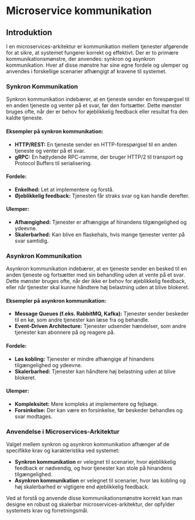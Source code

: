 # Microservice kommunikation

## Introduktion

I en microservices-arkitektur er kommunikation mellem tjenester afgørende for at sikre, at systemet fungerer korrekt og effektivt. Der er to primære kommunikationsmønstre, der anvendes: synkron og asynkron kommunikation. Hver af disse mønstre har sine egne fordele og ulemper og anvendes i forskellige scenarier afhængigt af kravene til systemet.

### Synkron Kommunikation

Synkron kommunikation indebærer, at en tjeneste sender en forespørgsel til en anden tjeneste og venter på et svar, før den fortsætter. Dette mønster bruges ofte, når der er behov for øjeblikkelig feedback eller resultat fra den kaldte tjeneste.

#### Eksempler på synkron kommunikation:

* **HTTP/REST:** En tjeneste sender en HTTP-forespørgsel til en anden tjeneste og venter på et svar.  
* **gRPC:** En højtydende RPC-ramme, der bruger HTTP/2 til transport og Protocol Buffers til serialisering.

#### Fordele:

* **Enkelhed:** Let at implementere og forstå.  
* **Øjeblikkelig feedback:** Tjenesten får straks svar og kan handle derefter.

#### Ulemper:

* **Afhængighed:** Tjenester er afhængige af hinandens tilgængelighed og ydeevne.  
* **Skalerbarhed:** Kan blive en flaskehals, hvis mange tjenester venter på svar samtidig.


### Asynkron Kommunikation

Asynkron kommunikation indebærer, at en tjeneste sender en besked til en anden tjeneste og fortsætter med sin behandling uden at vente på et svar. Dette mønster bruges ofte, når der ikke er behov for øjeblikkelig feedback, eller når tjenester skal kunne håndtere høj belastning uden at blive blokeret.

#### Eksempler på asynkron kommunikation:

* **Message Queues (f.eks. RabbitMQ, Kafka):** Tjenester sender beskeder til en kø, som andre tjenester kan læse fra og behandle.  
* **Event-Driven Architecture:** Tjenester udsender hændelser, som andre tjenester kan abonnere på og reagere på.

#### Fordele:

* **Løs kobling:** Tjenester er mindre afhængige af hinandens tilgængelighed og ydeevne.  
* **Skalerbarhed:** Tjenester kan håndtere høj belastning uden at blive blokeret.

#### Ulemper:

* **Kompleksitet:** Mere kompleks at implementere og fejlsøge.  
* **Forsinkelse:** Der kan være en forsinkelse, før beskeder behandles og svar modtages.

### Anvendelse i Microservices-Arkitektur

Valget mellem synkron og asynkron kommunikation afhænger af de specifikke krav og karakteristika ved systemet:

* **Synkron kommunikation** er velegnet til scenarier, hvor øjeblikkelig feedback er nødvendig, og hvor tjenester kan stole på hinandens tilgængelighed.  
* **Asynkron kommunikation** er velegnet til scenarier, hvor løs kobling og høj skalerbarhed er vigtigere end øjeblikkelig feedback.

Ved at forstå og anvende disse kommunikationsmønstre korrekt kan man designe en robust og skalerbar microservices-arkitektur, der opfylder systemets krav og forretningsmål.  
